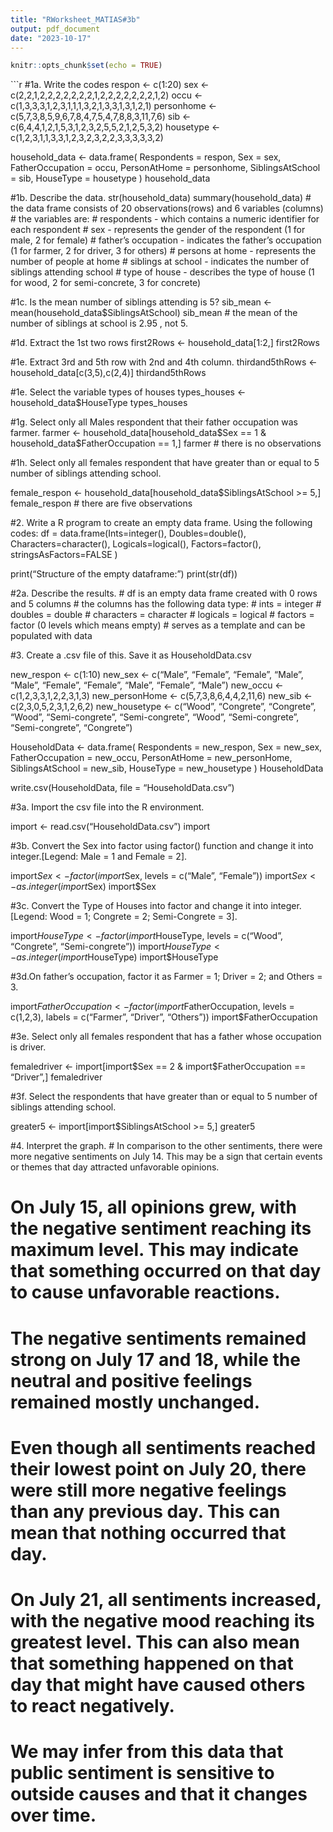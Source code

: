 ```yaml
---
title: "RWorksheet_MATIAS#3b"
output: pdf_document
date: "2023-10-17"
---
```


```r
knitr::opts_chunk$set(echo = TRUE)
```

```r

#1a. Write the codes
respon <- c(1:20)
sex <- c(2,2,1,2,2,2,2,2,2,2,1,2,2,2,2,2,2,2,1,2)
occu <- c(1,3,3,3,1,2,3,1,1,1,3,2,1,3,3,1,3,1,2,1)
personhome <- c(5,7,3,8,5,9,6,7,8,4,7,5,4,7,8,8,3,11,7,6)
sib <- c(6,4,4,1,2,1,5,3,1,2,3,2,5,5,2,1,2,5,3,2)
housetype <- c(1,2,3,1,1,3,3,1,2,3,2,3,2,2,3,3,3,3,3,2)


household_data <- data.frame(
  Respondents = respon,
  Sex = sex,
  FatherOccupation = occu,
  PersonAtHome = personhome,
  SiblingsAtSchool = sib,
  HouseType = housetype
)
household_data

#1b. Describe the data.
str(household_data)
summary(household_data)
# the data frame consists of 20 observations(rows) and 6 variables (columns)
# the variables are:
# respondents - which contains a numeric identifier for each respondent
# sex - represents the gender of the respondent (1 for male, 2 for female)
# father's occupation - indicates the father's occupation (1 for farmer, 2 for driver, 3 for others)
# persons at home - represents the number of people at home
# siblings at school - indicates the number of siblings attending school
# type of house - describes the type of house (1 for wood, 2 for semi-concrete, 3 for concrete)

#1c. Is the mean number of siblings attending is 5?
sib_mean <- mean(household_data$SiblingsAtSchool)
sib_mean
# the mean of the number of siblings at school is 2.95 , not 5. 

#1d. Extract the 1st two rows
first2Rows <- household_data[1:2,]
first2Rows

#1e. Extract 3rd and 5th row with 2nd and 4th column.
thirdand5thRows <- household_data[c(3,5),c(2,4)]
thirdand5thRows


#1e. Select the variable types of houses
types_houses <- household_data$HouseType
types_houses


#1g. Select only all Males respondent that their father occupation was farmer.
farmer <- household_data[household_data$Sex == 1 & household_data$FatherOccupation == 1,]
farmer
# there is no observations

#1h. Select only all females respondent that have greater than or equal to 5 number of siblings attending school.

female_respon <- household_data[household_data$SiblingsAtSchool >= 5,]
female_respon
# there are five observations


#2. Write a R program to create an empty data frame. Using the following codes:
df = data.frame(Ints=integer(),
Doubles=double(), Characters=character(),
Logicals=logical(),
Factors=factor(),
stringsAsFactors=FALSE
)

print("Structure of the empty dataframe:")
print(str(df))

#2a. Describe the results.
# df is an empty data frame created with 0 rows and 5 columns
# the columns has the following data type:
# ints = integer
# doubles = double
# characters = character
# logicals = logical
# factors  = factor (0 levels which means empty)
# serves as a template and can be populated with data



#3. Create a .csv file of this. Save it as HouseholdData.csv

new_respon <- c(1:10)
new_sex <- c("Male", "Female", "Female", "Male", "Male", "Female", "Female", "Male", "Female", "Male")
new_occu <- c(1,2,3,3,1,2,2,3,1,3)
new_personHome <- c(5,7,3,8,6,4,4,2,11,6)
new_sib <- c(2,3,0,5,2,3,1,2,6,2)
new_housetype <- c("Wood", "Congrete", "Congrete", "Wood", "Semi-congrete", "Semi-congrete", "Wood", "Semi-congrete", "Semi-congrete", "Congrete")

HouseholdData <- data.frame(
 Respondents = new_respon,
 Sex = new_sex,
 FatherOccupation = new_occu,
 PersonAtHome = new_personHome,
 SiblingsAtSchool = new_sib,
 HouseType = new_housetype
)
HouseholdData

write.csv(HouseholdData, file = "HouseholdData.csv")


#3a. Import the csv file into the R environment.

import <-  read.csv("HouseholdData.csv")
import

#3b. Convert the Sex into factor using factor() function and change it into integer.[Legend: Male = 1 and Female = 2].

import$Sex <- factor(import$Sex, levels = c("Male", "Female"))
import$Sex <- as.integer(import$Sex)
import$Sex

#3c. Convert the Type of Houses into factor and change it into integer. [Legend: Wood = 1; Congrete = 2; Semi-Congrete = 3].

import$HouseType <- factor(import$HouseType, levels = c("Wood", "Congrete", "Semi-congrete"))
import$HouseType <- as.integer(import$HouseType)
import$HouseType

#3d.On father’s occupation, factor it as Farmer = 1; Driver = 2; and Others = 3.

import$FatherOccupation <- factor(import$FatherOccupation, levels = c(1,2,3), labels = c("Farmer", "Driver", "Others"))
import$FatherOccupation

#3e. Select only all females respondent that has a father whose occupation is driver.

femaledriver <- import[import$Sex == 2 & import$FatherOccupation == "Driver",]
femaledriver

#3f. Select the respondents that have greater than or equal to 5 number of siblings attending school.

greater5 <- import[import$SiblingsAtSchool >= 5,]
greater5


#4. Interpret the graph.
# In comparison to the other sentiments, there were more negative sentiments on July 14. This may be a sign that certain events or themes that day attracted unfavorable opinions.

# On July 15, all opinions grew, with the negative sentiment reaching its maximum level. This may indicate that something occurred on that day to cause unfavorable reactions.

# The negative sentiments remained strong on July 17 and 18, while the neutral and positive feelings remained mostly unchanged.

# Even though all sentiments reached their lowest point on July 20, there were still more negative feelings than any previous day. This can mean that nothing occurred that day.

# On July 21, all sentiments increased, with the negative mood reaching its greatest level. This can also mean that something happened on that day that might have caused others to react negatively.

# We may infer from this data that public sentiment is sensitive to outside causes and that it changes over time.

